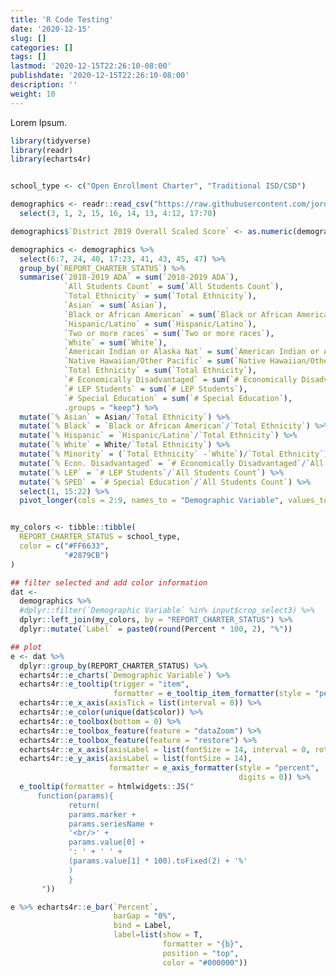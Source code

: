```yaml
---
title: 'R Code Testing'
date: '2020-12-15'
slug: []
categories: []
tags: []
lastmod: '2020-12-15T22:26:10-08:00'
publishdate: '2020-12-15T22:26:10-08:00'
description: ''
weight: 10
---
```


Lorem Ipsum.

```r
library(tidyverse)
library(readr)
library(echarts4r)


school_type <- c("Open Enrollment Charter", "Traditional ISD/CSD")

demographics <- readr::read_csv("https://raw.githubusercontent.com/jordancampbell23/charter/main/df_110820.csv") %>%
  select(3, 1, 2, 15, 16, 14, 13, 4:12, 17:70)

demographics$`District 2019 Overall Scaled Score` <- as.numeric(demographics$`District 2019 Overall Scaled Score`)

demographics <- demographics %>%
  select(6:7, 24, 40, 17:23, 41, 43, 45, 47) %>%
  group_by(`REPORT_CHARTER_STATUS`) %>%
  summarise(`2018-2019 ADA` = sum(`2018-2019 ADA`),
            `All Students Count` = sum(`All Students Count`),
            `Total Ethnicity` = sum(`Total Ethnicity`),
            `Asian` = sum(`Asian`),
            `Black or African American` = sum(`Black or African American`),
            `Hispanic/Latino` = sum(`Hispanic/Latino`),
            `Two or more races` = sum(`Two or more races`),
            `White` = sum(`White`),
            `American Indian or Alaska Nat` = sum(`American Indian or Alaska Nat`),
            `Native Hawaiian/Other Pacific` = sum(`Native Hawaiian/Other Pacific`),
            `Total Ethnicity` = sum(`Total Ethnicity`),
            `# Economically Disadvantaged` = sum(`# Economically Disadvantaged`),
            `# LEP Students` = sum(`# LEP Students`),
            `# Special Education` = sum(`# Special Education`),
            .groups = "keep") %>%
  mutate(`% Asian` = Asian/`Total Ethnicity`) %>%
  mutate(`% Black` = `Black or African American`/`Total Ethnicity`) %>%
  mutate(`% Hispanic` = `Hispanic/Latino`/`Total Ethnicity`) %>%
  mutate(`% White` = White/`Total Ethnicity`) %>%
  mutate(`% Minority` = (`Total Ethnicity` -`White`)/`Total Ethnicity`) %>%
  mutate(`% Econ. Disadvantaged` = `# Economically Disadvantaged`/`All Students Count`) %>%
  mutate(`% LEP` = `# LEP Students`/`All Students Count`) %>%
  mutate(`% SPED` = `# Special Education`/`All Students Count`) %>%
  select(1, 15:22) %>%
  pivot_longer(cols = 2:9, names_to = "Demographic Variable", values_to = "Percent")


my_colors <- tibble::tibble(
  REPORT_CHARTER_STATUS = school_type,
  color = c("#FF6633",
            "#2879CB")
)

## filter selected and add color information
dat <-
  demographics %>% 
  #dplyr::filter(`Demographic Variable` %in% input$crop_select3) %>%
  dplyr::left_join(my_colors, by = "REPORT_CHARTER_STATUS") %>%
  dplyr::mutate(`Label` = paste0(round(Percent * 100, 2), "%"))

## plot
e <- dat %>%
  dplyr::group_by(REPORT_CHARTER_STATUS) %>% 
  echarts4r::e_charts(`Demographic Variable`) %>% 
  echarts4r::e_tooltip(trigger = "item",
                       formatter = e_tooltip_item_formatter(style = "percent", digits = 2)) %>% 
  echarts4r::e_x_axis(axisTick = list(interval = 0)) %>% 
  echarts4r::e_color(unique(dat$color)) %>% 
  echarts4r::e_toolbox(bottom = 0) %>% 
  echarts4r::e_toolbox_feature(feature = "dataZoom") %>%
  echarts4r::e_toolbox_feature(feature = "restore") %>%
  echarts4r::e_x_axis(axisLabel = list(fontSize = 14, interval = 0, rotate = 45)) %>%
  echarts4r::e_y_axis(axisLabel = list(fontSize = 14), 
                      formatter = e_axis_formatter(style = "percent",
                                                   digits = 0)) %>%
  e_tooltip(formatter = htmlwidgets::JS("
      function(params){
             return(
             params.marker +
             params.seriesName +
             '<br/>' +
             params.value[0] +
             ': ' + ' ' +
             (params.value[1] * 100).toFixed(2) + '%'
             )                                                                    
             }
       "))

e %>% echarts4r::e_bar(`Percent`,
                       barGap = "0%",
                       bind = Label,
                       label=list(show = T,
                                  formatter = "{b}",
                                  position = "top",
                                  color = "#000000"))

```